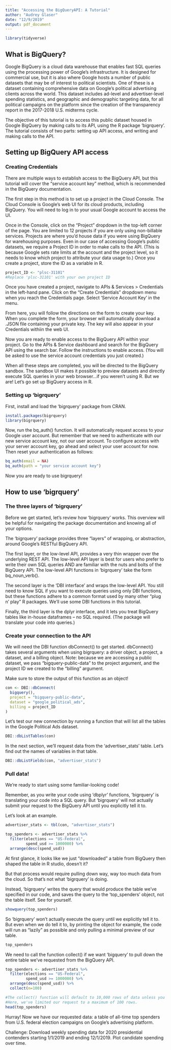 ```yaml
---
title: "Accessing the BigQueryAPI: A Tutorial"
author: "Audrey Glaser"
date: "12/9/2019"
output: pdf_document
---
```


```r
library(tidyverse)
```

## What is BigQuery?

Google BigQuery is a cloud data warehouse that enables fast SQL queries using the processing power of Google's infrastructure. It is designed for commercial use, but it is also where Google hosts a number of public datasets that may be of interest to political scientists. One of these is a dataset containing comprehensive data on Google's political advertising clients across the world. This dataset includes ad-level and advertiser-level spending statistics, and geographic and demographic targeting data, for all political campaigns on the platform since the creation of the transparency report in the 2017-2018 U.S. midterms cycle.

The objective of this tutorial is to access this public dataset housed in Google BigQuery by making calls to its API, using the R package 'bigrquery'. The tutorial consists of two parts: setting up API access, and writing and making calls to the API.

## Setting up BigQuery API access

### Creating Credentials

There are multiple ways to establish access to the BigQuery API, but this tutorial will cover the "service account key" method, which is recommended in the BigQuery documentation.

The first step in this method is to set up a project in the Cloud Console. The Cloud Console is Google's web UI for its cloud products, including BigQuery. You will need to log in to your usual Google account to access the UI. 

Once in the Console, click on the "Project" dropdown in the top-left corner of the page. You are limited to 12 projects if you are only using non-billable services. Projects are where you'd house data if you were using BigQuery for warehousing purposes. Even in our case of accessing Google's public datasets, we require a Project ID in order to make calls to the API. (This is because Google sets rate limits at the account and the project level, so it needs to know which project to attribute your data usage to.) Once you create a project, store the ID as a variable in R.

```r
project_ID <- "plsc-31101"
#Replace 'plsc-31101' with your own project ID
```

Once you have created a project, navigate to APIs & Services > Credentials in the left-hand pane. Click on the "Create Credentials" dropdown menu when you reach the Credentials page. Select 'Service Account Key' in the menu. 

From here, you will follow the directions on the form to create your key. When you complete the form, your browser will automatically download a .JSON file containing your private key. The key will also appear in your Credentials withiin the web UI.

Now you are ready to enable access to the BigQuery API within your project. Go to the APIs & Service dashboard and search for the BigQuery API using the search bar. Follow the instructions to enable access. (You will be asked to use the service account credentials you just created.)

When all these steps are completed, you will be directed to the BigQuery sandbox. The sandbox UI makes it possible to preview datasets and directly execute SQL queries in your web browser...if you weren't using R. But we are! Let's go set up BigQuery access in R.

### Setting up 'bigrquery'

First, install and load the 'bigrquery' package from CRAN. 

```r
install.packages(bigrquery)
library(bigrquery)
```

Now, run the bq_auth() function. It will automatically request access to your Google user account. But remember that we need to authenticate with our new service account key, not our user account. To configure access with your server account key, go ahead and select your user account for now. Then reset your authentication as follows:

```r
bq_auth(email = NA)
bq_auth(path = "your service account key")
```

Now you are ready to use bigrquery!

## How to use 'bigrquery'

### The three layers of 'bigrquery' 

Before we get started, let's review how 'bigrquery' works. This overview will be helpful for navigating the package documentation and knowing all of your options.

The 'bigrquery' package provides three "layers" of wrapping, or abstraction, around Google's RESTful BigQuery API. 

The first layer, or the low-level API, provides a very thin wrapper over the underlying REST API. The low-level API layer is best for users who prefer to write their own SQL queries AND are familiar with the nuts and bolts of the BigQuery API. The low-level API functions in 'bigrquery' take the form bq_noun_verb(). 

The second layer is the 'DBI interface' and wraps the low-level API. You still need to know SQL if you want to execute queries using only DBI functions, but these functions adhere to a common format used by many other "plug n' play" R packages. We'll use some DBI functions in this tutorial.

Finally, the third layer is the dplyr interface, and it lets you treat BigQuery tables like in-house dataframes -- no SQL required. (The package will translate your code into queries.)

### Create your connection to the API 

We will need the DBI function dbConnect() to get started. dbConnect() takes several arguments when using bigrquery: a driver object, a project, a dataset, and a billing object. Note: because we are accessing a public dataset, we pass "bigquery-public-data" to the project argument, and the project ID we created to the "billing" argument.

Make sure to store the output of this function as an object!

```r
con <- DBI::dbConnect(
  bigquery(),
  project = "bigquery-public-data",
  dataset = "google_political_ads",
  billing = project_ID
)
```

Let's test our new connection by running a function that will list all the tables in the Google Political Ads dataset.

```r
DBI::dbListTables(con)
```

In the next section, we'll request data from the 'advertiser_stats' table. Let's find out the names of variables in that table.

```r
DBI::dbListFields(con, "advertiser_stats")
```

### Pull data!

We're ready to start using some familiar-looking code!

Remember, as you write your code using 'dbplyr' functions, 'bigrquery' is translating your code into a SQL query. But 'bigrquery' will not actually submit your request to the BigQuery API until you explicitly tell it to. 

Let's look at an example.

```r
advertiser_stats <- tbl(con, "advertiser_stats")

top_spenders <- advertiser_stats %>% 
  filter(elections == "US-Federal",
         spend_usd >= 1000000) %>%
  arrange(desc(spend_usd))
```

At first glance, it looks like we just "downloaded" a table from BigQuery then shaped the table in R studio, doesn't it?

But that process would require pulling down way, way too much data from the cloud. So that's not what 'bigrquery' is doing.

Instead, 'bigrquery' writes the query that would produce the table we've specified in our code, and saves the query to the 'top_spenders' object, not the table itself. See for yourself.

```r
showquery(top_spenders)
```

So 'bigrquery' won't actually execute the query until we explicitly tell it to. But even when we do tell it to, by printing the object for example, the code will run as "lazily" as possible and only pulling a minimal preview of our table.

```r
top_spenders
```

We need to call the function collect() if we want 'bigquery' to pull down the entire table we've requested from the BigQuery API.

```r
top_spenders <- advertiser_stats %>% 
  filter(elections == "US-Federal",
         spend_usd >= 1000000) %>%
  arrange(desc(spend_usd)) %>%
  collect(n=100)

#The collect() function will default to 10,000 rows of data unless you specify otherwise. 
#Here, we've limited our request to a maximum of 100 rows.
head(top_spenders)
```

Hurray! Now we have our requested data: a table of all-time top spenders from U.S. federal election campaigns on Google's advertising platform.

Challenge: Download weekly spending data for 2020 presidential contenders starting 1/1/2019 and ending 12/1/2019. Plot candidate spending over time.


